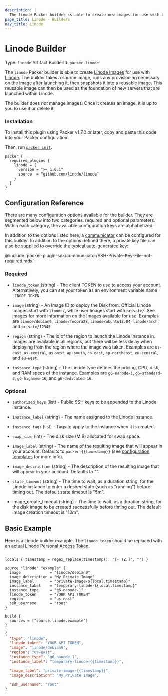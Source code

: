 ```yaml
---
description: |
  The linode Packer builder is able to create new images for use with Linode.
page_title: Linode - Builders
nav_title: Linode
---
```


# Linode Builder

Type: `linode`
Artifact BuilderId: `packer.linode`

The `linode` Packer builder is able to create [Linode
Images](https://www.linode.com/docs/platform/disk-images/linode-images/) for
use with [Linode](https://www.linode.com). The builder takes a source image,
runs any provisioning necessary on the image after launching it, then snapshots
it into a reusable image. This reusable image can then be used as the
foundation of new servers that are launched within Linode.

The builder does _not_ manage images. Once it creates an image, it is up to you
to use it or delete it.

### Installation

To install this plugin using Packer v1.7.0 or later, copy and paste this code into your Packer configuration.

Then, run [`packer init`](https://www.packer.io/docs/commands/init).

```hcl
packer {
  required_plugins {
    linode = {
      version = ">= 1.0.1"
      source  = "github.com/linode/linode"
    }
  }
}
```

## Configuration Reference

There are many configuration options available for the builder. They are
segmented below into two categories: required and optional parameters. Within
each category, the available configuration keys are alphabetized.

In addition to the options listed here, a
[communicator](/packer/docs/templates/legacy_json_templates/communicator) can be configured for this
builder. In addition to the options defined there, a private key file
can also be supplied to override the typical auto-generated key:

@include 'packer-plugin-sdk/communicator/SSH-Private-Key-File-not-required.mdx'

<!--
  Linode.com has DDOS protection that returns 403 for the markdown link checker
  so the domain has been added to the ignorepatterns in mlc_config.json

  See https://github.com/tcort/markdown-link-check/issues/109
-->

### Required

- `linode_token` (string) - The client TOKEN to use to access your account.
  Alternatively, you can set your token as an environment variable name
  `LINODE_TOKEN`.

- `image` (string) - An Image ID to deploy the Disk from. Official Linode
  Images start with `linode/`, while user Images start with `private/`. See
  [images](https://api.linode.com/v4/images) for more information on the
  Images available for use. Examples are `linode/debian9`, `linode/fedora28`,
  `linode/ubuntu18.04`, `linode/arch`, and `private/12345`.

- `region` (string) - The id of the region to launch the Linode instance in.
  Images are available in all regions, but there will be less delay when
  deploying from the region where the image was taken. Examples are
  `us-east`, `us-central`, `us-west`, `ap-south`, `ca-east`, `ap-northeast`,
  `eu-central`, and `eu-west`.

- `instance_type` (string) - The Linode type defines the pricing, CPU, disk,
  and RAM specs of the instance. Examples are `g6-nanode-1`, `g6-standard-2`,
  `g6-highmem-16`, and `g6-dedicated-16`.

### Optional

- `authorized_keys` (list) - Public SSH keys to be appended to the Linode instance.

- `instance_label` (string) - The name assigned to the Linode Instance.

- `instance_tags` (list) - Tags to apply to the instance when it is created.

- `swap_size` (int) - The disk size (MiB) allocated for swap space.

- `image_label` (string) - The name of the resulting image that will appear
  in your account. Defaults to `packer-{{timestamp}}` (see [configuration
  templates](/packer/docs/templates/legacy_json_templates/engine) for more info).

- `image_description` (string) - The description of the resulting image that
  will appear in your account. Defaults to "".

- `state_timeout` (string) - The time to wait, as a duration string, for the
  Linode instance to enter a desired state (such as "running") before timing
  out. The default state timeout is "5m".

- image_create_timeout (string) - The time to wait, as a duration string, for the
  disk image to be created successfully before timing out.
  The default image creation timeout is "10m".

## Basic Example

Here is a Linode builder example. The `linode_token` should be replaced with an
actual [Linode Personal Access
Token](https://www.linode.com/docs/platform/api/getting-started-with-the-linode-api/#get-an-access-token).

<Tabs>
<Tab heading="HCL2">

```hcl

locals { timestamp = regex_replace(timestamp(), "[- TZ:]", "") }

source "linode" "example" {
  image             = "linode/debian9"
  image_description = "My Private Image"
  image_label       = "private-image-${local.timestamp}"
  instance_label    = "temporary-linode-${local.timestamp}"
  instance_type     = "g6-nanode-1"
  linode_token      = "YOUR API TOKEN"
  region            = "us-east"
  ssh_username      = "root"
}

build {
  sources = ["source.linode.example"]
}

```

</Tab>
<Tab heading="JSON">

```json
{
  "type": "linode",
  "linode_token": "YOUR API TOKEN",
  "image": "linode/debian9",
  "region": "us-east",
  "instance_type": "g6-nanode-1",
  "instance_label": "temporary-linode-{{timestamp}}",

  "image_label": "private-image-{{timestamp}}",
  "image_description": "My Private Image",

  "ssh_username": "root"
}
```

</Tab>
</Tabs>
